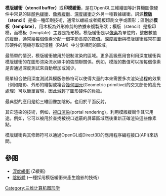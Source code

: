 '''模版緩衝（stencil buffer）'''或'''印模緩衝'''，是在OpenGL三維繪圖等計算機圖像硬件中常見的除[[顏色緩衝|顏色緩衝]]、[[像素緩衝|像素緩衝]]、[[深度緩衝|深度緩衝]]之外另一種數據緩衝。詞源'''[[版面模子|模版]]（stencil）'''是指一種印刷技術，通常以蠟紙或者鋼板印刷文字或圖形；區別於'''模板（template）'''，用木板為外形修剪的依據來複製形狀；模版（stencil）是指印模，而模板（template）主要是指形模。模版緩衝是以[[像素|像素]]為單位的，整數數值的緩衝，通常給每個像素分配一個字節長度的數值。[[深度緩衝|深度緩衝]]與模版緩衝經常在圖形硬件的隨機存取記憶體（RAM）中分享相同的區域。

最簡單的情況，模版緩衝被用於限制渲染的區域。更多高級應用會利用深度緩衝與模版緩衝的在圖形渲染流水線中的強關聯關係。例如，模版的數值可以按每個像素是否通過深度測試來自動增加或減少。

簡單組合使用深度測試與模版修飾符可以使得大量的本來需要多次渲染過程的效果（例如陰影、外形的繪製或複合[[幾何圖元|幾何圖元]](Geometric primitive)的交叉部份的高光處理）可以簡單實現，因此減輕了圖形硬件的負擔。

最典型的應用是給三維圖像加陰影。也用於平面反射。

其它渲染的技術，例如，[[視口渲染|視口渲染]](portal rendering)，利用模版緩衝作其它用途。例如，它可以被用於查找被視口遮蔽的屏幕區域然後重新正確渲染這些像素點。

模版緩衝與其修飾符可以通過OpenGL或Direct3D的應用程序編程接口(API)來訪問。

==參閱==
* [[深度緩衝|深度緩衝]] (Z緩衝)
* [[陰影體|陰影體]] (一種採用模版緩衝來產生陰影的技術)

[[Category:三维计算机图形学|Category:三维计算机图形学]]